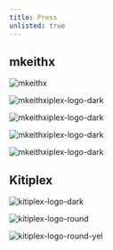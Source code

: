 ```yaml
---
title: Press
unlisted: true
---
```


## mkeithx

![mkeithx](../../public/img/github-banner.png)


![mkeithxiplex-logo-dark](/img/logo/logo-x-dark.png)

![mkeithxiplex-logo-dark](/img/logo/spacehub-x-logo-light-test.png)

![mkeithxiplex-logo-dark](/img/logo/spacehub-x-logo-dark-test.png)

![mkeithxiplex-logo-dark](/img/logo/mkx-x-raw.png)

## Kitiplex

![kitiplex-logo-dark](/img/logo/logo-dark.png)

![kitiplex-logo-round](/img/logo/logo-rnd-x.png)

![kitiplex-logo-round-yel](/img/logo/logo-rnd-yel.png)
